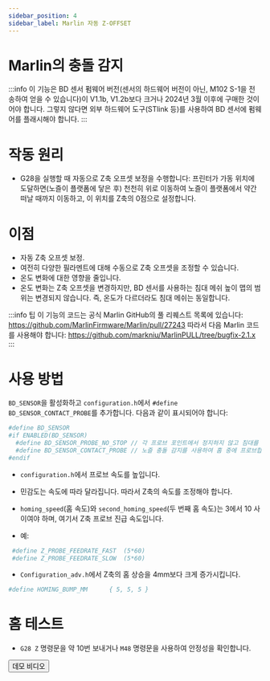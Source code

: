 ```yaml
---
sidebar_position: 4
sidebar_label: Marlin 자동 Z-OFFSET
---
```


# Marlin의 충돌 감지

:::info
이 기능은 BD 센서 펌웨어 버전(센서의 하드웨어 버전이 아닌, M102 S-1을 전송하여 얻을 수 있습니다)이 V1.1b, V1.2b보다 크거나 2024년 3월 이후에 구매한 것이어야 합니다. 그렇지 않다면 외부 하드웨어 도구(STlink 등)를 사용하여 BD 센서에 펌웨어를 플래시해야 합니다.
:::

# 작동 원리

* G28을 실행할 때 자동으로 Z축 오프셋 보정을 수행합니다: 프린터가 가동 위치에 도달하면(노즐이 플랫폼에 닿은 후) 천천히 위로 이동하여 노즐이 플랫폼에서 약간 떠날 때까지 이동하고, 이 위치를 Z축의 0점으로 설정합니다.

# 이점

* 자동 Z축 오프셋 보정.
* 여전히 다양한 필라멘트에 대해 수동으로 Z축 오프셋을 조정할 수 있습니다.
* 온도 변화에 대한 영향을 줄입니다.
* 온도 변화는 Z축 오프셋을 변경하지만, BD 센서를 사용하는 침대 메쉬 높이 맵의 범위는 변경되지 않습니다. 즉, 온도가 다르더라도 침대 메쉬는 동일합니다.

:::info 팁
이 기능의 코드는 공식 Marlin GitHub의 풀 리퀘스트 목록에 있습니다: https://github.com/MarlinFirmware/Marlin/pull/27243
따라서 다음 Marlin 코드를 사용해야 합니다: https://github.com/markniu/MarlinPULL/tree/bugfix-2.1.x
:::

# 사용 방법

`BD_SENSOR`을 활성화하고 `configuration.h`에서 `#define BD_SENSOR_CONTACT_PROBE`를 추가합니다.
다음과 같이 표시되어야 합니다:

``` bash
#define BD_SENSOR
#if ENABLED(BD_SENSOR)
  #define BD_SENSOR_PROBE_NO_STOP // 각 프로브 포인트에서 정지하지 않고 침대를 프로브합니다
  #define BD_SENSOR_CONTACT_PROBE // 노즐 충돌 감지를 사용하여 홈 중에 프로브합니다
#endif
```
* `configuration.h`에서 프로브 속도를 높입니다.

* 민감도는 속도에 따라 달라집니다. 따라서 Z축의 속도를 조정해야 합니다.
* `homing_speed`(홈 속도)와 `second_homing_speed`(두 번째 홈 속도)는 3에서 10 사이여야 하며, 여기서 Z축 프로브 진급 속도입니다.
* 예:
``` bash
 #define Z_PROBE_FEEDRATE_FAST  (5*60)
 #define Z_PROBE_FEEDRATE_SLOW  (5*60)
```
* `Configuration_adv.h`에서 Z축의 홈 상승을 4mm보다 크게 증가시킵니다.
``` bash
#define HOMING_BUMP_MM      { 5, 5, 5 }
```
# 홈 테스트
* `G28 Z` 명령문을 약 10번 보내거나 `M48` 명령문을 사용하여 안정성을 확인합니다.

<Button variant="contained" disableElevation href="https://www.youtube.com/watch?v=DzmGyJNS9bY">데모 비디오</Button>